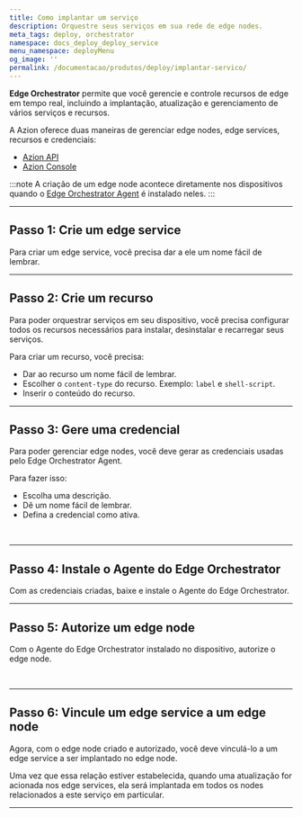 ```yaml
---
title: Como implantar um serviço
description: Orquestre seus serviços em sua rede de edge nodes.
meta_tags: deploy, orchestrator
namespace: docs_deploy_deploy_service
menu_namespace: deployMenu
og_image: ''
permalink: /documentacao/produtos/deploy/implantar-servico/
---
```



**Edge Orchestrator** permite que você gerencie e controle recursos de edge em tempo real, incluindo a implantação, atualização e gerenciamento de vários serviços e recursos.

A Azion oferece duas maneiras de gerenciar edge nodes, edge services, recursos e credenciais:

- [Azion API](https://api.azion.com/#9a7daab9-63f7-43a9-9959-2bd91088fca8)
- [Azion Console](/pt-br/documentacao/produtos/guias/como-acessar-o-rtm/)

:::note 
A criação de um edge node acontece diretamente nos dispositivos quando o [Edge Orchestrator Agent](/pt-br/documentacao/produtos/guias/deploy/instalar-orchestrator-agent/) é instalado neles.
:::

<LinkButton link="/pt-br/documentacao/produtos/deploy/edge-orchestrator/" label="saiba mais sobre edge orchestrator" outlined />

---

## Passo 1: Crie um edge service

Para criar um edge service, você precisa dar a ele um nome fácil de lembrar.

<LinkButton link="/pt-br/documentacao/produtos/guias/deploy/criar-edge-service/" label="consulte o guia para criar um edge service" outlined />

---

## Passo 2: Crie um recurso

Para poder orquestrar serviços em seu dispositivo, você precisa configurar todos os recursos necessários para instalar, desinstalar e recarregar seus serviços.

Para criar um recurso, você precisa:

- Dar ao recurso um nome fácil de lembrar.
- Escolher o `content-type` do recurso. Exemplo: `label` e `shell-script`.
- Inserir o conteúdo do recurso.

<LinkButton link="/pt-br/documentacao/produtos/guias/deploy/provisionar-arquivos/" label="consulte o guia para criar um edge service resource" outlined />

---

## Passo 3: Gere uma credencial 

Para poder gerenciar edge nodes, você deve gerar as credenciais usadas pelo Edge Orchestrator Agent.

Para fazer isso: 

- Escolha uma descrição.
- Dê um nome fácil de lembrar.
- Defina a credencial como ativa.

<LinkButton link="/pt-br/documentacao/produtos/guias/deploy/gerar-credentials/" label="consulte o guia para criar uma credencial" outlined />
<br/>
<LinkButton link="/pt-br/documentacao/produtos/deploy/credenciais/" label="saiba mais sobre as credenciais" outlined />

---

## Passo 4: Instale o Agente do Edge Orchestrator

Com as credenciais criadas, baixe e instale o Agente do Edge Orchestrator.

<LinkButton link="/pt-br/documentacao/produtos/guias/deploy/instalar-orchestrator-agent/" label="consulte o guia de instalação do edge orchestrator agent" outlined />

---

## Passo 5: Autorize um edge node

Com o Agente do Edge Orchestrator instalado no dispositivo, autorize o edge node.

<LinkButton link="/pt-br/documentacao/produtos/guias/deploy/autorizar-edge-node/" label="consulte o guia para autorizar um edge node" outlined />
<br/>
<LinkButton link="/pt-br/documentacao/produtos/deploy/edge-orchestrator/edge-node/" label="saiba mais sobre edge nodes" outlined />

---

## Passo 6: Vincule um edge service a um edge node

Agora, com o edge node criado e autorizado, você deve vinculá-lo a um edge service a ser implantado no edge node.

<LinkButton link="/pt-br/documentacao/produtos/guias/deploy/vincular-servico/" label="consulte o guia para vincular um edge service a um edge node" outlined />

Uma vez que essa relação estiver estabelecida, quando uma atualização for acionada nos edge services, ela será implantada em todos os nodes relacionados a este serviço em particular.


---

